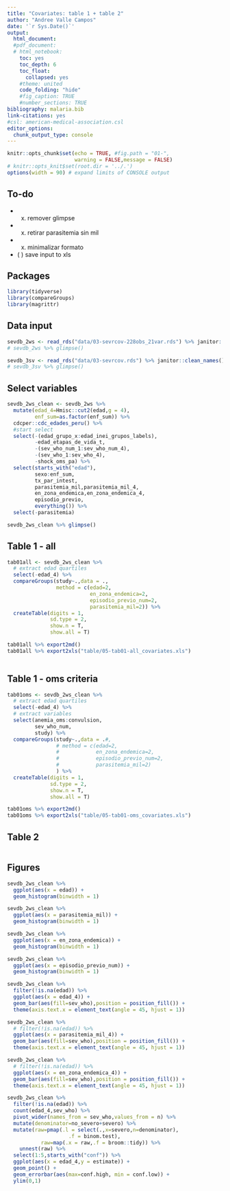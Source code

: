 ```yaml
---
title: "Covariates: table 1 + table 2"
author: "Andree Valle Campos"
date: '`r Sys.Date()`'
output:
  html_document:
  #pdf_document:
  # html_notebook:
    toc: yes
    toc_depth: 6
    toc_float:
      collapsed: yes
    #theme: united
    code_folding: "hide"
    #fig_caption: TRUE
    #number_sections: TRUE
bibliography: malaria.bib
link-citations: yes
#csl: american-medical-association.csl
editor_options: 
  chunk_output_type: console
---
```


```r
knitr::opts_chunk$set(echo = TRUE, #fig.path = "01-",
                      warning = FALSE,message = FALSE)
# knitr::opts_knit$set(root.dir = '../.')
options(width = 90) # expand limits of CONSOLE output
```

## To-do

- (x) remover glimpse
- (x) retirar parasitemia sin mil
- (x) minimalizar formato
- ( ) save input to xls

## Packages

```r
library(tidyverse)
library(compareGroups)
library(magrittr)
```

## Data input

```r
sevdb_2ws <- read_rds("data/03-sevrcov-228obs_21var.rds") %>% janitor::clean_names()
# sevdb_2ws %>% glimpse()
```

```r
sevdb_3sv <- read_rds("data/03-sevrcov.rds") %>% janitor::clean_names()
# sevdb_3sv %>% glimpse()
```

## Select variables

```r
sevdb_2ws_clean <- sevdb_2ws %>% 
  mutate(edad_4=Hmisc::cut2(edad,g = 4),
         enf_sum=as.factor(enf_sum)) %>% 
  cdcper::cdc_edades_peru() %>% 
  #start select
  select(-(edad_grupo_x:edad_inei_grupos_labels),
         -edad_etapas_de_vida_t,
         -(sev_who_num_1:sev_who_num_4),
         -(sev_who_1:sev_who_4),
         -shock_oms_pa) %>% 
  select(starts_with("edad"),
         sexo:enf_sum,
         tx_par_intest,
         parasitemia_mil,parasitemia_mil_4,
         en_zona_endemica,en_zona_endemica_4,
         episodio_previo,
         everything()) %>% 
  select(-parasitemia)

sevdb_2ws_clean %>% glimpse()
```

## Table 1 - all

```r
tab01all <- sevdb_2ws_clean %>% 
  # extract edad quartiles
  select(-edad_4) %>% 
  compareGroups(study~.,data = .,
                method = c(edad=2,
                           en_zona_endemica=2,
                           episodio_previo_num=2,
                           parasitemia_mil=2)) %>% 
  createTable(digits = 1,
              sd.type = 2,
              show.n = T,
              show.all = T)

tab01all %>% export2md() 
tab01all %>% export2xls("table/05-tab01-all_covariates.xls")
  
```

## Table 1 - oms criteria

```r
tab01oms <- sevdb_2ws_clean %>% 
  # extract edad quartiles
  select(-edad_4) %>% 
  # extract variables
  select(anemia_oms:convulsion,
         sev_who_num,
         study) %>% 
  compareGroups(study~.,data = .#,
                # method = c(edad=2,
                #            en_zona_endemica=2,
                #            episodio_previo_num=2,
                #            parasitemia_mil=2)
                ) %>% 
  createTable(digits = 1,
              sd.type = 2,
              show.n = T,
              show.all = T)

tab01oms %>% export2md() 
tab01oms %>% export2xls("table/05-tab01-oms_covariates.xls")
```


## Table 2

```r

```


## Figures

```r
sevdb_2ws_clean %>% 
  ggplot(aes(x = edad)) +
  geom_histogram(binwidth = 1)

sevdb_2ws_clean %>% 
  ggplot(aes(x = parasitemia_mil)) +
  geom_histogram(binwidth = 1)

sevdb_2ws_clean %>% 
  ggplot(aes(x = en_zona_endemica)) +
  geom_histogram(binwidth = 1)

sevdb_2ws_clean %>% 
  ggplot(aes(x = episodio_previo_num)) +
  geom_histogram(binwidth = 1)
```


```r
sevdb_2ws_clean %>% 
  filter(!is.na(edad)) %>%
  ggplot(aes(x = edad_4)) +
  geom_bar(aes(fill=sev_who),position = position_fill()) + 
  theme(axis.text.x = element_text(angle = 45, hjust = 1))

sevdb_2ws_clean %>% 
  # filter(!is.na(edad)) %>%
  ggplot(aes(x = parasitemia_mil_4)) +
  geom_bar(aes(fill=sev_who),position = position_fill()) + 
  theme(axis.text.x = element_text(angle = 45, hjust = 1))

sevdb_2ws_clean %>% 
  # filter(!is.na(edad)) %>%
  ggplot(aes(x = en_zona_endemica_4)) +
  geom_bar(aes(fill=sev_who),position = position_fill()) + 
  theme(axis.text.x = element_text(angle = 45, hjust = 1))
```

```r
sevdb_2ws_clean %>% 
  filter(!is.na(edad)) %>%
  count(edad_4,sev_who) %>% 
  pivot_wider(names_from = sev_who,values_from = n) %>% 
  mutate(denominator=no_severo+severo) %>% 
  mutate(raw=pmap(.l = select(.,x=severo,n=denominator),
                    .f = binom.test),
           raw=map(.x = raw,.f = broom::tidy)) %>%
    unnest(raw) %>% 
  select(1:5,starts_with("conf")) %>% 
  ggplot(aes(x = edad_4,y = estimate)) +
  geom_point() +
  geom_errorbar(aes(max=conf.high, min = conf.low)) +
  ylim(0,1)
```
